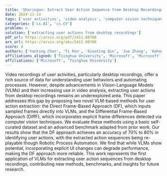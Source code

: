 ```yaml
---
title: 'Sharingan: Extract User Action Sequence from Desktop Recordings'
date: 2024-11-14
tags: ['user activities', 'video analysis', 'computer vision techniques', 'Robotic Process Automation', 'user action extraction', 'Vision-Language Models', 'desktop recordings']
categories: ['cs.AI', 'cs.CV']
problem: n
solution: ['extracting user actions from desktop recordings']
pdf_url: https://arxiv.org/pdf/2411.08768
arx_url: https://arxiv.org/abs/2411.08768
score: 4
authors: ['Yanting Chen', 'Yi Ren', 'Xiaoting Qin', 'Jue Zhang', 'Kehong Yuan', 'Lu Han', 'Qingwei Lin', 'Dongmei Zhang', 'Saravan Rajmohan', 'Qi Zhang']
affiliations_aligned: ['Tsinghua University', 'Microsoft', 'Microsoft', 'Microsoft', 'Tsinghua University', 'Microsoft', 'Microsoft', 'Microsoft', 'Microsoft', 'Microsoft']
affiliations: ['Microsoft', 'Tsinghua University']
---
```



Video recordings of user activities, particularly desktop recordings, offer a rich source of data for understanding user behaviors and automating processes. However, despite advancements in Vision-Language Models (VLMs) and their increasing use in video analysis, extracting user actions from desktop recordings remains an underexplored area. This paper addresses this gap by proposing two novel VLM-based methods for user action extraction: the Direct Frame-Based Approach (DF), which inputs sampled frames directly into VLMs, and the Differential Frame-Based Approach (DiffF), which incorporates explicit frame differences detected via computer vision techniques. We evaluate these methods using a basic self-curated dataset and an advanced benchmark adapted from prior work. Our results show that the DF approach achieves an accuracy of 70% to 80% in identifying user actions, with the extracted action sequences being re-playable though Robotic Process Automation. We find that while VLMs show potential, incorporating explicit UI changes can degrade performance, making the DF approach more reliable. This work represents the first application of VLMs for extracting user action sequences from desktop recordings, contributing new methods, benchmarks, and insights for future research.